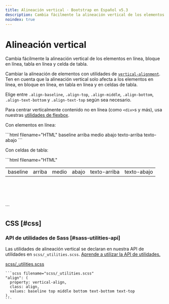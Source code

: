 ```yaml
---
title: Alineación vertical · Bootstrap en Español v5.3
description: Cambia fácilmente la alineación vertical de los elementos en línea, bloque en línea, tabla en línea y celda de tabla.
noindex: true
---
```


# Alineación vertical

Cambia fácilmente la alineación vertical de los elementos en línea, bloque en línea, tabla en línea y celda de tabla.

<MainBanner />

Cambiar la alineación de elementos con utilidades de [`vertical-alignment`](https://developer.mozilla.org/en-US/docs/Web/CSS/vertical-align). Ten en cuenta que la alineación vertical solo afecta a los elementos en línea, en bloque en línea, en tabla en línea y en celdas de tabla.

Elige entre `.align-baseline`, `.align-top`, `.align-middle`, `.align-bottom`, `.align-text-bottom` y `.align-text-top` según sea necesario.

Para centrar verticalmente contenido no en línea (como `<div>`s y más), usa nuestras [utilidades de flexbox](/bootstrap/5.3/utilities/flex/#align-items).

Con elementos en línea:

<DemoIframe path="/demos/bootstrap/5.3/utilities/vertical-align/index-1.html">
    ```html filename="HTML"
    <span class="align-baseline">baseline</span>
    <span class="align-top">arriba</span>
    <span class="align-middle">medio</span>
    <span class="align-bottom">abajo</span>
    <span class="align-text-top">texto-arriba</span>
    <span class="align-text-bottom">texto-abajo</span>
    ```
</DemoIframe>

Con celdas de tabla:

<DemoIframe path="/demos/bootstrap/5.3/utilities/vertical-align/index-2.html">
    ```html filename="HTML"
    <table style="height: 100px;">
        <tbody>
            <tr>
                <td class="align-baseline">baseline</td>
                <td class="align-top">arriba</td>
                <td class="align-middle">medio</td>
                <td class="align-bottom">abajo</td>
                <td class="align-text-top">texto-arriba</td>
                <td class="align-text-bottom">texto-abajo</td>
            </tr>
        </tbody>
    </table>
    ```
</DemoIframe>

CSS [#css]
-----------

### API de utilidades de Sass [#sass-utilities-api]

Las utilidades de alineación vertical se declaran en nuestra API de utilidades en `scss/_utilities.scss`. [Aprende a utilizar la API de utilidades.](/bootstrap/5.3/utilities/api/#using-the-api)

[scss/_utilities.scss](https://github.com/twbs/bootstrap/blob/v5.3.2/scss/_utilities.scss)

    ```scss filename="scss/_utilities.scss"
    "align": (
      property: vertical-align,
      class: align,
      values: baseline top middle bottom text-bottom text-top
    ),
    ```